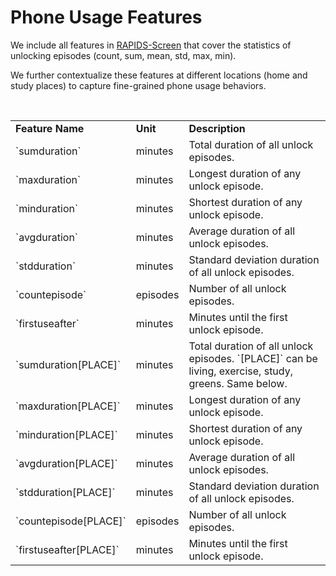 # Phone Usage Features

We include all features in [RAPIDS-Screen](https://www.rapids.science/1.6/features/phone-screen/) 
that cover the statistics of unlocking episodes (count, sum, mean, std, max, min).

We further contextualize these features at different locations (home and study places) to capture fine-grained phone usage behaviors.

<br/>

<table>
    <tr>
        <td><strong>Feature Name</strong></td>
        <td><strong>Unit</strong></td>
        <td><strong>Description</strong></td>
    </tr>
    <tr>
        <td>`sumduration`</td>
        <td>minutes</td>
        <td>Total duration of all unlock episodes.</td>
    </tr>
    <tr>
        <td>`maxduration`</td>
        <td>minutes</td>
        <td>Longest duration of any unlock episode.</td>
    </tr>
    <tr>
        <td>`minduration`</td>
        <td>minutes</td>
        <td>Shortest duration of any unlock episode.</td>
    </tr>
    <tr>
        <td>`avgduration`</td>
        <td>minutes</td>
        <td>Average duration of all unlock episodes.</td>
    </tr>
    <tr>
        <td>`stdduration`</td>
        <td>minutes</td>
        <td>Standard deviation duration of all unlock episodes.</td>
    </tr>
    <tr>
        <td>`countepisode`</td>
        <td>episodes</td>
        <td>Number of all unlock episodes.</td>
    </tr>
    <tr>
        <td>`firstuseafter`</td>
        <td>minutes</td>
        <td>Minutes until the first unlock episode.</td>
    </tr>
    <tr>
        <td>`sumduration[PLACE]`</td>
        <td>minutes</td>
        <td>Total duration of all unlock episodes. `[PLACE]` can be living, exercise, study, greens. Same below.</td>
    </tr>
    <tr>
        <td>`maxduration[PLACE]`</td>
        <td>minutes</td>
        <td>Longest duration of any unlock episode.</td>
    </tr>
    <tr>
        <td>`minduration[PLACE]`</td>
        <td>minutes</td>
        <td>Shortest duration of any unlock episode.</td>
    </tr>
    <tr>
        <td>`avgduration[PLACE]`</td>
        <td>minutes</td>
        <td>Average duration of all unlock episodes.</td>
    </tr>
    <tr>
        <td>`stdduration[PLACE]`</td>
        <td>minutes</td>
        <td>Standard deviation duration of all unlock episodes.</td>
    </tr>
    <tr>
        <td>`countepisode[PLACE]`</td>
        <td>episodes</td>
        <td>Number of all unlock episodes.</td>
    </tr>
    <tr>
        <td>`firstuseafter[PLACE]`</td>
        <td>minutes</td>
        <td>Minutes until the first unlock episode.</td>
    </tr>
</table>
